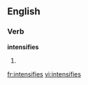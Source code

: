 ==English==

===Verb===
'''intensifies'''

#{{third-person singular of|[[intensify]]}}

[[fr:intensifies]]
[[vi:intensifies]]